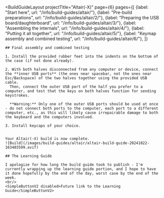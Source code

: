 ---
---


<BuildGuideLayout 
	projectTitle="Altair(-X)"
  page={6}
  pages={[
    {label: "Start here", url: "/info/build-guides/altair/"},
    {label: "Pre-build preparations", url: "/info/build-guides/altair/2/"},
    {label: "Preparing the USB board/daughterboard", url: "/info/build-guides/altair/3/"},
    {label: "Assembling the internals", url: "/info/build-guides/altair/4/"},
    {label: "Putting it all together", url: "/info/build-guides/altair/5/"},
    {label: "Keymap assembly and combined testing", url: "/info/build-guides/altair/6/"},
  ]}
>

  <AltMarkdownRenderer>

    ## Final assembly and combined testing

    1. Install the provided rubber feet into the indents on the bottom of the case (if not done already).  

    2. With both halves disconnected from any computer or device, connect the **inner USB ports** (the ones near spacebar, not the ones near Esc/Backspace) of the two halves together using the provided USB cable.  
      Then, connect the outer USB port of the half you prefer to a computer, and test that the keys on both halves function for sending keystrokes.  
        
      **Warning:** Only one of the outer USB ports should be used at once - do not connect both ports to the computer, each port to a different computer, etc., as this will likely cause irrepairable damage to both the keyboard and the computers involved.  

    3. Install keycaps of your choice.


    Your Altair(-X) build is now complete.
    ![Build](/images/build-guides/altair/altair-build-guide-20241022-163403599.avif)

    ## The Learning Guide
    
    I apologize for how long the build guide took to publish - I'm currently wrapping up the learning guide portion, and I hope to have it done hopefully by the end of the day, worst case by the end of the week.  
    <br/>
    <SimpleButtonV2 disabled>Future link to the Learning Guide</SimpleButtonV2>
    
    
  </AltMarkdownRenderer>
			
</BuildGuideLayout>


